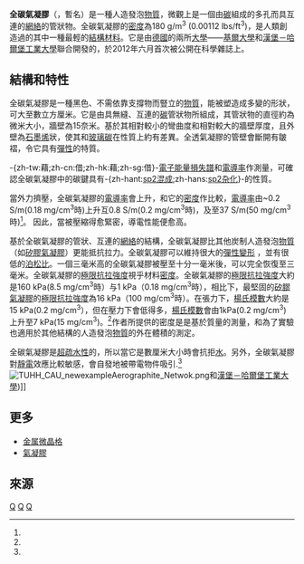 '''全碳氣凝膠'''（{{lang-en|'''Aerographite'''}}，暫名）是一種人造發泡[[物質|物質]]，微觀上是一個由[[碳|碳]]組成的多孔而具互連的[[網絡|網絡]]的管狀物。全碳氣凝膠的[[密度|密度]]為180 g/m<sup>3</sup> (0.00112 lbs/ft<sup>3</sup>)，是人類創造過的其中一種最輕的[[結構材料|結構材料]]。它是由[[德國|德國]]的兩所[[大學|大學]]——[[基爾大學|基爾大學]]和[[漢堡－哈爾堡工業大學|漢堡－哈爾堡工業大學]]聯合開發的，於2012年六月首次被公開在科學雜誌上。

== 結構和特性 ==
全碳氣凝膠是一種黑色、不需依靠支撐物而豎立的[[物質|物質]]，能被塑造成多變的形狀，可大至數立方厘米。它是由具無縫、互連的[[碳|碳]]管狀物所組成，其管狀物的直徑約為微米大小，牆壁為15奈米。基於其相對較小的彎曲度和相對較大的牆壁厚度，且外壁為[[石墨烯|石墨烯]]狀，使其和[[玻璃碳|玻璃碳]]在性質上約有差異。全透氣凝膠的管壁會斷開有皺褶，令它具有[[彈性_(物理學)|彈性]]的特質。

-{zh-tw:藉;zh-cn:借;zh-hk:藉;zh-sg:借}-[[電子能量損失譜|電子能量損失譜]]和[[電導率|電導率]]作測量，可確認全碳氣凝膠中的碳鍵具有-{zh-hant:[[sp2混成|sp2混成]];zh-hans:[[sp2杂化|sp2杂化]]}-的性質。 

當外力擠壓，全碳氣凝膠的[[電導率|電導率]]會上升，和它的[[密度|密度]]作比較，[[電導率|電導率]]由~0.2 S/m(0.18 mg/cm<sup>3</sup>時)上升互0.8 S/m(0.2 mg/cm<sup>3</sup>時)，及至37 S/m(50 mg/cm<sup>3</sup>時)<ref name=advmat/>。 因此，當被壓縮得愈緊密，導電性能便愈高。

基於全碳氣凝膠的管狀、互連的[[網絡|網絡]]的結構，全碳氣凝膠比其他炭制人造發泡[[物質|物質]]（如[[矽膠|矽膠]][[氣凝膠|氣凝膠]]）更能抵抗拉力。全碳氣凝膠可以維持很大的[[形變|彈性變形]] ，並有很低的[[泊松比|泊松比]]。一個三毫米高的全碳氣凝膠被壓至十分一毫米後，可以完全恢復至三毫米。全碳氣凝膠的[[強度|極限抗拉強度]]視乎材料[[密度|密度]]。全碳氣凝膠的[[強度|極限抗拉強度]]大約是160 kPa(8.5 mg/cm<sup>3</sup>時）与1 kPa（0.18 mg/cm<sup>3</sup>時），相比下，最堅固的[[矽膠|矽膠]][[氣凝膠|氣凝膠]]的[[強度|極限抗拉強度]]為16 kPa（100 mg/cm<sup>3</sup>時）。在張力下，[[楊氏模數|楊氏模數]]大約是15 kPa(0.2 mg/cm<sup>3</sup>），但在壓力下會低得多，[[楊氏模數|楊氏模數]]會由1kPa(0.2 mg/cm<sup>3</sup>) 上升至7 kPa(15 mg/cm<sup>3</sup>)。<ref name=advmat/>作者所提供的密度是是基於質量的測量，和為了實驗也適用於其他結構的人造發泡[[物質|物質]]的外在體積的測定。 

全碳氣凝膠是[[疏水性|超疏水性]]的，所以當它是數厘米大小時會抗拒[[水|水]]。另外，全碳氣凝膠對[[靜電|靜電]]效應比較敏感，會自發地被帶電物件吸引.<ref name=advmat/>
[[File:TUHH_CAU_newexampleAerographite_Netwok.png|thumbnail]]和[[漢堡－哈爾堡工業大學|漢堡－哈爾堡工業大學]])]]

== 更多 ==
*[[金属微晶格|金属微晶格]]
*[[氣凝膠|氣凝膠]]
== 來源 ==
{{reflist|refs=
<ref name=advmat>{{cite journal|doi=10.1002/adma.201200491|title=Aerographite: Ultra Lightweight, Flexible Nanowall, Carbon Microtube Material with Outstanding Mechanical Performance|year=2012|last1=Mecklenburg|first1=Matthias|last2=Schuchardt|first2=Arnim|last3=Mishra|first3=Yogendra Kumar|last4=Kaps|first4=Sören|last5=Adelung|first5=Rainer|last6=Lotnyk|first6=Andriy|last7=Kienle|first7=Lorenz|last8=Schulte|first8=Karl|journal=[[Advanced_Materials|Advanced Materials]]|volume=24|issue=26|pages=3486–90|pmid=22688858}}</ref>
}}

[[Category:材料|Q]]
[[Category:粒子物理學|Q]]
[[Category:2012年|Q]]